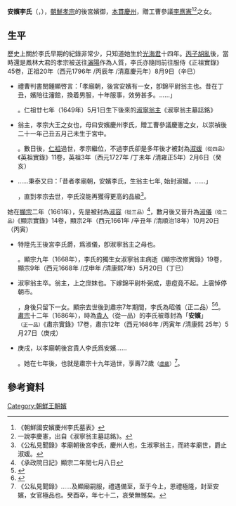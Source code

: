 '''安嬪李氏'''（{{lang-ko|'''안빈 이씨'''}}，{{bd|1622年||1693年|}}），[[朝鮮孝宗|朝鮮孝宗]]的後宮嬪御，[[祖籍|本貫]][[慶州市|慶州]]，贈工曹參議[[李應憲|李應憲]]<ref>《朝鮮國安嬪慶州李氏墓表》</ref><ref>一說李慶憲，出自《淑寧翁主墓誌銘》。</ref>之女。
==生平==
歷史上關於李氏早期的紀錄非常少，只知道她生於[[光海君|光海君]]十四年。[[丙子戰爭|丙子胡亂]]後，當時還是鳳林大君的孝宗被送往[[沈阳市|瀋陽]]作為人質，李氏亦隨同前往服侍<ref>《正祖實錄》45卷，正祖20年（西元1796年 /丙辰年 /清嘉慶元年）8月9日（辛巳）
*禮曹判書閔鍾顯啓言：「孝廟朝，後宮安嬪有一女，卽錦平尉翁主也。昔在丁丑，嬪陪往瀋館，換着男服，十年服事，效勞甚多。......」</ref>。仁祖廿七年（1649年）5月1日生下後來的[[淑寧翁主_(朝鮮孝宗)|淑寧翁主]]<ref>《淑寧翁主墓誌銘》
*翁主，孝宗大王之女也，母曰安嬪慶州李氏，贈工曹參議慶憲之女，以崇禎後二十一年己丑五月己未生于宮中。</ref>。數日後，[[朝鮮仁祖|仁祖]]過世，孝宗繼位，不過李氏卻是多年後才被封為[[淑媛|淑媛]]<small>（從四品）</small><ref>《英祖實錄》11卷，英祖3年（西元1727年 /丁未年 /清雍正5年）2月6日（癸亥）
*......秉泰又曰：「昔者孝廟朝，安嬪李氏，生翁主七年, 始封淑媛。......」</ref>，直到孝宗去世，李氏沒能再獲得更高的品級<ref>《公私見聞錄》孝廟朝後宮李氏，慶州人也，生淑寧翁主，而終孝廟世，爵止淑媛。</ref>。

她在[[朝鮮顯宗|顯宗]]二年（1661年），先是被封為[[淑容|淑容]]<small>（從三品）</small><ref>《承政院日記》顯宗二年閏七月八日</ref>，數月後又晉升為[[淑儀|淑儀]]<small>（從二品）</small><ref>《顯宗實錄》14卷，顯宗2年（西元1661年 /辛丑年 /清順治18年）10月20日（丙寅）
*特陞先王後宮李氏爵，爲淑儀，卽淑寧翁主之母也。</ref>。顯宗九年（1668年），李氏的獨生女淑寧翁主病逝<ref>《顯宗改修實錄》19卷，顯宗9年（西元1668年 /戊申年 /清康熙7年）5月20日（丁巳）
*淑寧翁主卒。翁主，上之庶妹也。下嫁錦平尉朴弼成，患痘竟不起。上震悼停朝市。</ref>，身後只留下一女。顯宗去世後到肅宗7年期間，李氏為昭儀（正二品）<ref>{{Cite web|url=http://147.46.103.182/OIS/GAE/VIEWER.jsp?searchfile=GK13540_00IC0001_125b.jpg&setid=206786&pos=0|title=규장각 원문정보 뷰어(顯宗)殯殿都監儀軌|accessdate=2017-09-27|author=|date=|work=147.46.103.182|publisher=|language=ko|archive-date=2017-09-27|archive-url=https://web.archive.org/web/20170927161210/http://147.46.103.182/OIS/GAE/VIEWER.jsp?searchfile=GK13540_00IC0001_125b.jpg&setid=206786&pos=0|dead-url=no}}</ref><ref>{{Cite web|url=http://sillok.history.go.kr/inspection/insp_king.jsp?tid=wsa&pos=0&tabid=w&mTree=0&inResult=0&indextype=1&keyword=%E6%9D%8E%E6%98%AD%E5%84%80|title=조선왕조실록 : 요청하신 페이지를 찾을 수 없습니다.肅宗實錄12卷, 7年（1681） 8月9日紀錄3|accessdate=2017-09-27|author=|date=|work=sillok.history.go.kr|publisher=|language=ko|archive-date=2019-08-15|archive-url=https://web.archive.org/web/20190815104943/http://sillok.history.go.kr/inspection/insp_king.jsp?tid=wsa&pos=0&tabid=w&mTree=0&inResult=0&indextype=1&keyword=%E6%9D%8E%E6%98%AD%E5%84%80|dead-url=no}}</ref>。[[朝鮮肅宗|肅宗]]十二年（1686年），時為[[贵人|貴人]]（從一品）的李氏被尊封為「'''安嬪'''」<small>（正一品）</small><ref>《肅宗實錄》17卷，肅宗12年（西元1686年 /丙寅年 /清康熙 25年）5月27日（庚戌）
*庚戌，以孝廟朝後宮貴人李氏爲安嬪......</ref>。她在七年後，也就是肅宗十九年過世，享壽72歲<small>（[[虚岁|虛歲]]）</small><ref>《公私見聞錄》......及顯廟嗣服，禮遇備至，至于今上，恩禮極隆，封至安嬪，女官極品也。癸酉卒，年七十二，哀榮無憾矣。</ref>。

== 參考資料 ==
{{reflist}}

[[Category:朝鮮王朝嬪|Category:朝鮮王朝嬪]]